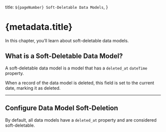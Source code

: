   title: `${pageNumber} Soft-Deletable Data Models`,
}

# {metadata.title}

In this chapter, you’ll learn about soft-deletable data models.

## What is a Soft-Deletable Data Model?

A soft-deletable data model is a model that has a `deleted_at` `dateTime` property.

When a record of the data model is deleted, this field is set to the current date, marking it as deleted.

---

## Configure Data Model Soft-Deletion

By default, all data models have a `deleted_at` property and are considered soft-deletable.
